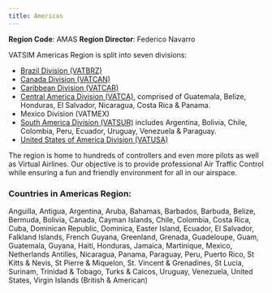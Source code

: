 ```yaml
---
title: Americas
---
```


**Region Code**: AMAS
**Region Director**: Federico Navarro

VATSIM Americas Region is split into seven divisions:

* [Brazil Division (VATBRZ)](https://vatsim.com.br/)
* [Canada Division (VATCAN)](https://vatcan.ca/)
* [Caribbean Division (VATCAR)](https://vatcar.net/)
* [Central America Division (VATCA)](https://www.vatca.net/), comprised of Guatemala, Belize, Honduras, El Salvador, Nicaragua, Costa Rica & Panama.
* Mexico Division (VATMEX)
* [South America Division (VATSUR)](https://www.vatsur.org/app/#about) includes Argentina, Bolivia, Chile, Colombia, Peru, Ecuador, Uruguay, Venezuela & Paraguay.
* [United States of America Division (VATUSA)](https://www.vatusa.net/)

The region is home to hundreds of controllers and even more pilots as well as Virtual Airlines. Our objective is to provide professional Air Traffic Control while ensuring a fun and friendly environment for all in our airspace.

### Countries in Americas Region:
Anguilla, Antigua, Argentina, Aruba, Bahamas, Barbados, Barbuda, Belize, Bermuda, Bolivia, Canada, Cayman Islands, Chile, Colombia, Costa Rica, Cuba, Dominican Republic, Dominica, Easter Island, Ecuador, El Salvador, Falkland Islands, French Guyana, Greenland, Grenada, Guadeloupe, Guam, Guatemala, Guyana, Haiti, Honduras, Jamaica, Martinique, Mexico, Netherlands Antilles, Nicaragua, Panama, Paraguay, Peru, Puerto Rico, St Kitts & Nevis, St Pierre & Miquelon, St. Vincent & Grenadines, St Lucia, Surinam, Trinidad & Tobago, Turks & Caicos, Uruguay, Venezuela, United States, Virgin Islands (British & American)
